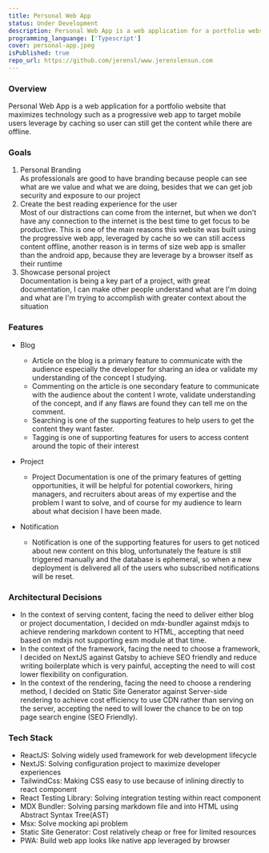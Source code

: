 ```yaml
---
title: Personal Web App
status: Under Development
description: Personal Web App is a web application for a portfolio website that maximizes technology such as a progressive web app to target mobile users leverage by caching so user can still get the content while there are offline.
programming_languange: ['Typescript']
cover: personal-app.jpeg
isPublished: true
repo_url: https://github.com/jerensl/www.jerenslensun.com
---
```


### Overview

Personal Web App is a web application for a portfolio website that maximizes technology such as a progressive web app to target mobile users leverage by caching so user can still get the content while there are offline.

### Goals

1. Personal Branding  
   As professionals are good to have branding because people can see what are we value and what we are doing, besides that we can get job security and exposure to our project
2. Create the best reading experience for the user  
   Most of our distractions can come from the internet, but when we don't have any connection to the internet is the best time to get focus to be productive. This is one of the main reasons this website was built using the progressive web app, leveraged by cache so we can still access content offline, another reason is in terms of size web app is smaller than the android app, because they are leverage by a browser itself as their runtime
3. Showcase personal project  
   Documentation is being a key part of a project, with great documentation, I can make other people understand what are I'm doing and what are I'm trying to accomplish with greater context about the situation

### Features

-   Blog

    -   Article on the blog is a primary feature to communicate with the audience especially the developer for sharing an idea or validate my understanding of the concept I studying.
    -   Commenting on the article is one secondary feature to communicate with the audience about the content I wrote, validate understanding of the concept, and if any flaws are found they can tell me on the comment.
    -   Searching is one of the supporting features to help users to get the content they want faster.
    -   Tagging is one of supporting features for users to access content around the topic of their interest

-   Project

    -   Project Documentation is one of the primary features of getting opportunities, it will be helpful for potential coworkers, hiring managers, and recruiters about areas of my expertise and the problem I want to solve, and of course for my audience to learn about what decision I have been made.

-   Notification
    -   Notification is one of the supporting features for users to get noticed about new content on this blog, unfortunately the feature is still triggered manually and the database is ephemeral, so when a new deployment is delivered all of the users who subscribed notifications will be reset.

### Architectural Decisions

-   In the context of serving content, facing the need to deliver either blog or project documentation, I decided on mdx-bundler against mdxjs to achieve rendering markdown content to HTML, accepting that need based on mdxjs not supporting esm module at that time.
-   In the context of the framework, facing the need to choose a framework, I decided on NextJS against Gatsby to achieve SEO friendly and reduce writing boilerplate which is very painful, accepting the need to will cost lower flexibility on configuration.
-   In the context of the rendering, facing the need to choose a rendering method, I decided on Static Site Generator against Server-side rendering to achieve cost efficiency to use CDN rather than serving on the server, accepting the need to will lower the chance to be on top page search engine (SEO Friendly).

### Tech Stack

-   ReactJS: Solving widely used framework for web development lifecycle
-   NextJS: Solving configuration project to maximize developer experiences
-   TailwindCss: Making CSS easy to use because of inlining directly to react component
-   React Testing Library: Solving integration testing within react component
-   MDX Bundler: Solving parsing markdown file and into HTML using Abstract Syntax Tree(AST)
-   Msx: Solve mocking api problem
-   Static Site Generator: Cost relatively cheap or free for limited resources
-   PWA: Build web app looks like native app leveraged by browser
